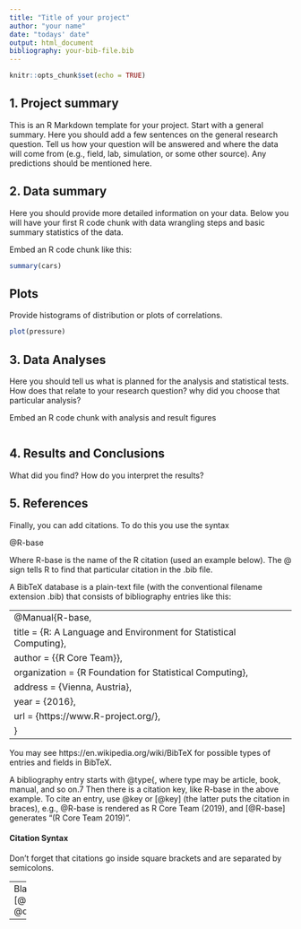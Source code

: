 ```yaml
---
title: "Title of your project"
author: "your name"
date: "todays' date"
output: html_document
bibliography: your-bib-file.bib
---
```


```r
knitr::opts_chunk$set(echo = TRUE)
```

## 1. Project summary

This is an R Markdown template for your project. Start with a general summary. Here you should add a few sentences on the general research question. Tell us how your question will be answered and where the data will come from (e.g., field, lab, simulation, or some other source). Any predictions should be mentioned here.


## 2. Data summary

Here you should provide more detailed information on your data. Below you will have your first R code chunk with data wrangling steps and basic summary statistics of the data.

Embed an R code chunk like this:

```r

summary(cars)

```

## Plots

Provide histograms of distribution or plots of correlations. 

```r

plot(pressure)

```

## 3. Data Analyses

Here you should tell us what is planned for the analysis and statistical tests. How does that relate to your research question? why did you choose that particular analysis?


Embed an R code chunk with analysis and result figures

```r


```


## 4. Results and Conclusions

What did you find? How do you interpret the results?



## 5. References

Finally, you can add citations. To do this you use the syntax

@R-base

Where R-base is the name of the R citation (used an example below). The @ sign tells R to find that particular citation in the .bib file.


A BibTeX database is a plain-text file (with the conventional filename extension .bib) that consists of bibliography entries like this:

---
@Manual{R-base,
  title = {R: A Language and Environment for Statistical Computing},
  author = {{R Core Team}},
  organization = {R Foundation for Statistical Computing},
  address = {Vienna, Austria},
  year = {2016},
  url = {https://www.R-project.org/},
}
---

You may see https://en.wikipedia.org/wiki/BibTeX for possible types of entries and fields in BibTeX.


A bibliography entry starts with @type{, where type may be article, book, manual, and so on.7 Then there is a citation key, like R-base in the above example. To cite an entry, use @key or [@key] (the latter puts the citation in braces), e.g., @R-base is rendered as R Core Team (2019), and [@R-base] generates “(R Core Team 2019)”. 

#### Citation Syntax

Don't forget that citations go inside square brackets and are separated by semicolons. 

---
Blah blah [@smith04; @doe99]

---